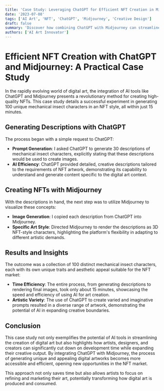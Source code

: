```yaml
---
title: 'Case Study: Leveraging ChatGPT for Efficient NFT Creation in Midjourney'
date: '2023-07-08'
tags: ['AI Art', 'NFT', 'ChatGPT', 'Midjourney', 'Creative Design']
draft: false
summary: 'Discover how combining ChatGPT with Midjourney can streamline the creation of unique NFT artworks, with a focus on mechanical insect characters.'
authors: ['AI Art Innovator']
---
```


# Efficient NFT Creation with ChatGPT and Midjourney: A Practical Case Study

In the rapidly evolving world of digital art, the integration of AI tools like ChatGPT and Midjourney presents a revolutionary method for creating high-quality NFTs. This case study details a successful experiment in generating 100 unique mechanical insect characters in an NFT style, all within just 15 minutes.

## Generating Descriptions with ChatGPT

The process began with a simple request to ChatGPT:

- **Prompt Generation**: I asked ChatGPT to generate 30 descriptions of mechanical insect characters, explicitly stating that these descriptions would be used to create images.
- **AI Efficiency**: ChatGPT provided detailed, creative descriptions tailored to the requirements of NFT artwork, demonstrating its capability to understand and generate content specific to the digital art context.

## Creating NFTs with Midjourney

With the descriptions in hand, the next step was to utilize Midjourney to visualize these concepts:

- **Image Generation**: I copied each description from ChatGPT into Midjourney.
- **Specific Art Style**: Directed Midjourney to render the descriptions as 3D NFT-style characters, highlighting the platform's flexibility in adapting to different artistic demands.

## Results and Insights

The outcome was a collection of 100 distinct mechanical insect characters, each with its own unique traits and aesthetic appeal suitable for the NFT market:

- **Time Efficiency**: The entire process, from generating descriptions to rendering final images, took only about 15 minutes, showcasing the speed and efficiency of using AI for art creation.
- **Artistic Variety**: The use of ChatGPT to create varied and imaginative prompts resulted in a diverse range of artwork, demonstrating the potential of AI in expanding creative boundaries.

## Conclusion

This case study not only exemplifies the potential of AI tools in streamlining the creation of digital art but also highlights how artists, designers, and creators can significantly cut down on development time while expanding their creative output. By integrating ChatGPT with Midjourney, the process of generating unique and appealing digital artworks becomes more accessible and efficient, opening new opportunities in the NFT market.

This approach not only saves time but also allows artists to focus on refining and marketing their art, potentially transforming how digital art is produced and consumed.
